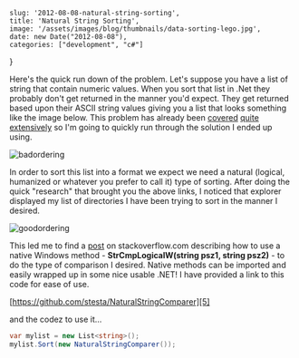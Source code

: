     slug: '2012-08-08-natural-string-sorting',
    title: 'Natural String Sorting',
    image: '/assets/images/blog/thumbnails/data-sorting-lego.jpg',
    date: new Date("2012-08-08"),
    categories: ["development", "c#"]
}

Here's the quick run down of the problem. Let's suppose you have a list of string that contain numeric values. When you sort 
that list in .Net they probably don't get returned in the manner you'd expect. They get returned based upon their ASCII string values 
giving you a list that looks something like the image below. This problem has already been [covered][1] [quite][2] [extensively][3] so 
I'm going to quickly run through the solution I ended up using.  

![badordering](badorder.png)

In order to sort this list into a format we expect we need a natural (logical, humanized or whatever you prefer to call it) type of 
sorting. After doing the quick "research" that brought you the above links, I noticed that explorer displayed my list of directories 
I have been trying to sort in the manner I desired.  

![goodordering](files.png)

This led me to find a [post][4] on stackoverflow.com describing how to use a native Windows method - 
**StrCmpLogicalW(string psz1, string psz2)** - to do the type of comparison I desired. Native methods can be imported and easily 
wrapped up in some nice usable .NET! I have provided a link to this code for ease of use.  

[https://github.com/stesta/NaturalStringComparer][5] 

and the codez to use it...  

```csharp
var mylist = new List<string>();
mylist.Sort(new NaturalStringComparer());
```

[1]: http://www.codinghorror.com/blog/2007/12/sorting-for-humans-natural-sort-order.html
[2]: http://www.interact-sw.co.uk/iangblog/2007/12/13/natural-sorting
[3]: http://nedbatchelder.com/blog/200712.html#e20071211T054956
[4]: http://stackoverflow.com/questions/248603/natural-sort-order-in-c-sharp
[5]: https://github.com/stesta/NaturalStringComparer